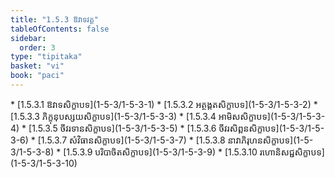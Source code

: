 ```yaml
---
title: "1.5.3 ឱវាទវគ្គ"
tableOfContents: false
sidebar:
  order: 3
type: "tipitaka"
basket: "vi"
book: "paci"
---
```



<DynamicBreadcrumb />



<TableOfContents book="paci" section="1.5.3">
* [1.5.3.1 ឱវាទសិក្ខាបទ](1-5-3/1-5-3-1)
* [1.5.3.2 អត្ថង្គតសិក្ខាបទ](1-5-3/1-5-3-2)
* [1.5.3.3 ភិក្ខុនុបស្សយសិក្ខាបទ](1-5-3/1-5-3-3)
* [1.5.3.4 អាមិសសិក្ខាបទ](1-5-3/1-5-3-4)
* [1.5.3.5 ចីវរទានសិក្ខាបទ](1-5-3/1-5-3-5)
* [1.5.3.6 ចីវរសិព្ពនសិក្ខាបទ](1-5-3/1-5-3-6)
* [1.5.3.7 សំវិធានសិក្ខាបទ](1-5-3/1-5-3-7)
* [1.5.3.8 នាវាភិរុហនសិក្ខាបទ](1-5-3/1-5-3-8)
* [1.5.3.9 បរិបាចិតសិក្ខាបទ](1-5-3/1-5-3-9)
* [1.5.3.10 រហោនិសជ្ជសិក្ខាបទ](1-5-3/1-5-3-10)
</TableOfContents>